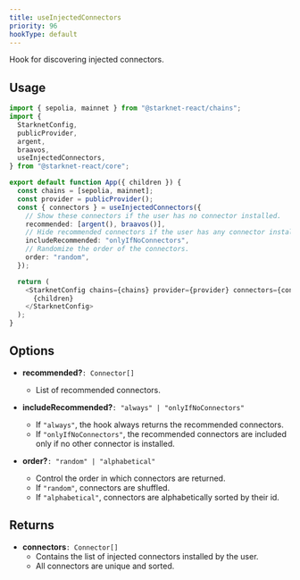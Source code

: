 ```yaml
---
title: useInjectedConnectors
priority: 96
hookType: default
---
```


Hook for discovering injected connectors.

## Usage

```ts
import { sepolia, mainnet } from "@starknet-react/chains";
import {
  StarknetConfig,
  publicProvider,
  argent,
  braavos,
  useInjectedConnectors,
} from "@starknet-react/core";

export default function App({ children }) {
  const chains = [sepolia, mainnet];
  const provider = publicProvider();
  const { connectors } = useInjectedConnectors({
    // Show these connectors if the user has no connector installed.
    recommended: [argent(), braavos()],
    // Hide recommended connectors if the user has any connector installed.
    includeRecommended: "onlyIfNoConnectors",
    // Randomize the order of the connectors.
    order: "random",
  });

  return (
    <StarknetConfig chains={chains} provider={provider} connectors={connectors}>
      {children}
    </StarknetConfig>
  );
}
```

## Options

- **recommended?**`: Connector[]`

  - List of recommended connectors.

- **includeRecommended?**`: "always" | "onlyIfNoConnectors"`

  - If `"always"`, the hook always returns the recommended connectors.
  - If `"onlyIfNoConnectors"`, the recommended connectors are included only if
    no other connector is installed.

- **order?**`: "random" | "alphabetical"`
  - Control the order in which connectors are returned.
  - If `"random"`, connectors are shuffled.
  - If `"alphabetical"`, connectors are alphabetically sorted by their id.

## Returns

- **connectors**`: Connector[]`
  - Contains the list of injected connectors installed by the user.
  - All connectors are unique and sorted.

